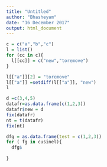 ```yaml
---
title: "Untitled"
author: "Bhasheyam"
date: "16 December 2017"
output: html_document
---
```


```r
c = c("a","b","c")
l = list()
for (cc in c){
  l[[cc]] = c("new","toremove")
}

```

```r
l[["a"]][2] = "toremove"
l[["a"]] =setdiff(l[["a"]], "new")
l
```

```r
d =c(3,4,5)
datafr=as.data.frame(c(1,2,3))
datafr$new = d
fix(datafr)
nt = t(datafr)
fix(nt)
```



```r
dfg = as.data.frame(test = c(1,2,3))
for ( fg in cusinel){
  dfg$
  
}
```
```r

```


